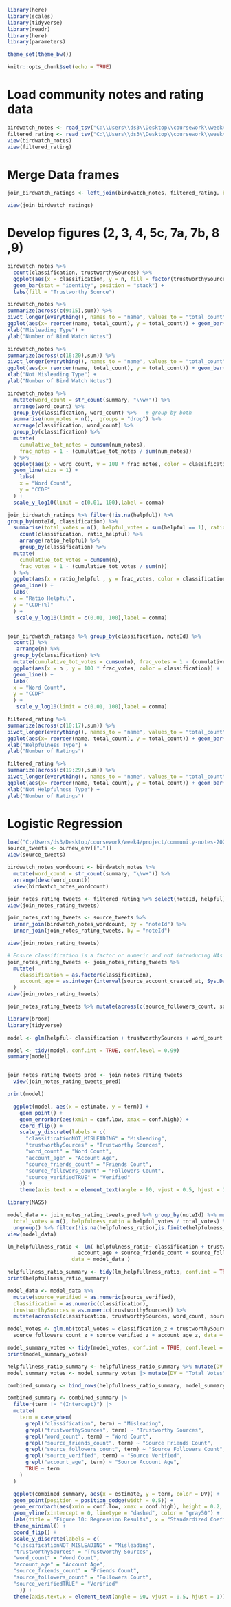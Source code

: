 ```r
library(here)
library(scales)
library(tidyverse)
library(readr)
library(here)
library(parameters)

theme_set(theme_bw())

knitr::opts_chunk$set(echo = TRUE)
```

# Load community notes and rating data 
```r

birdwatch_notes <- read_tsv("C:\\Users\\ds3\\Desktop\\coursework\\week4\\project\\community-notes-2025-group-5\\vanessa\\birdwatch-public-data-2025-06-16-notes_filtered.tsv")
filtered_rating <- read_tsv("C:\\Users\\ds3\\Desktop\\coursework\\week4\\project\\community-notes-2025-group-5\\vanessa\\complete_filtered_ratings.tsv")
view(birdwatch_notes)
view(filtered_rating)

```

# Merge Data frames
```r

join_birdwatch_ratings <- left_join(birdwatch_notes, filtered_rating, by = "noteId")

view(join_birdwatch_ratings)

```

# Develop figures (2, 3, 4, 5c, 7a, 7b, 8 ,9)
```r

birdwatch_notes %>%
  count(classification, trustworthySources) %>%
  ggplot(aes(x = classification, y = n, fill = factor(trustworthySources))) +
  geom_bar(stat = "identity", position = "stack") +
  labs(fill = "Trustworthy Source")

```

```r
birdwatch_notes %>%
summarize(across(c(9:15),sum)) %>% 
pivot_longer(everything(), names_to = "name", values_to = "total_count") %>% 
ggplot(aes(x= reorder(name, total_count), y = total_count)) + geom_bar(stat = "identity",  fill = "dark red") + coord_flip() +
xlab("Misleading Type") +
ylab("Number of Bird Watch Notes")

```

```r
birdwatch_notes %>%
summarize(across(c(16:20),sum)) %>% 
pivot_longer(everything(), names_to = "name", values_to = "total_count") %>% 
ggplot(aes(x= reorder(name, total_count), y = total_count)) + geom_bar(stat = "identity",  fill = "dark blue") + coord_flip() +
xlab("Not Misleading Type") +
ylab("Number of Bird Watch Notes")
```

```r

birdwatch_notes %>%
  mutate(word_count = str_count(summary, "\\w+")) %>%
  arrange(word_count) %>%
  group_by(classification, word_count) %>%   # group by both
  summarise(num_notes = n(), .groups = "drop") %>%
  arrange(classification, word_count) %>%
  group_by(classification) %>%
  mutate(
    cumulative_tot_notes = cumsum(num_notes),
    frac_notes = 1 - (cumulative_tot_notes / sum(num_notes))
  ) %>%
  ggplot(aes(x = word_count, y = 100 * frac_notes, color = classification)) +
  geom_line(size = 1) +
    labs(
    x = "Word Count",
    y = "CCDF"
  ) +
  scale_y_log10(limit = c(0.01, 100),label = comma)
```

```r

join_birdwatch_ratings %>% filter(!is.na(helpful)) %>%
group_by(noteId, classification) %>% 
  summarise(total_votes = n(), helpful_votes = sum(helpful == 1), ratio_helpful = helpful_votes / total_votes, .groups = "drop")%>%
    count(classification, ratio_helpful) %>%
    arrange(ratio_helpful) %>%
    group_by(classification) %>%
  mutate(
    cumulative_tot_votes = cumsum(n),
    frac_votes = 1 - (cumulative_tot_votes / sum(n))
  ) %>%
  ggplot(aes(x = ratio_helpful , y = frac_votes, color = classification)) +
  geom_line() +
  labs(
  x = "Ratio Helpful",
  y = "CCDF(%)"
  ) +
   scale_y_log10(limit = c(0.01, 100),label = comma)



```

```r

join_birdwatch_ratings %>% group_by(classification, noteId) %>% 
  count() %>% 
   arrange(n) %>%
  group_by(classification) %>%
  mutate(cumulative_tot_votes = cumsum(n), frac_votes = 1 - (cumulative_tot_votes / sum(n))) %>%
  ggplot(aes(x = n , y = 100 * frac_votes, color = classification)) +
  geom_line() +
  labs(
  x = "Word Count",
  y = "CCDF"
  ) +
   scale_y_log10(limit = c(0.01, 100),label = comma)


```

```r

filtered_rating %>%
summarize(across(c(10:17),sum)) %>% 
pivot_longer(everything(), names_to = "name", values_to = "total_count") %>% 
ggplot(aes(x= reorder(name, total_count), y = total_count)) + geom_bar(stat = "identity",  fill = "dark blue") + coord_flip() +
xlab("Helpfulness Type") +
ylab("Number of Ratings")

```


```r
filtered_rating %>%
summarize(across(c(19:29),sum)) %>% 
pivot_longer(everything(), names_to = "name", values_to = "total_count") %>% 
ggplot(aes(x= reorder(name, total_count), y = total_count)) + geom_bar(stat = "identity",  fill = "dark red") + coord_flip() +
xlab("Not Helpfulness Type") +
ylab("Number of Ratings")

```


# Logistic Regression
```r

load("C:/Users/ds3/Desktop/coursework/week4/project/community-notes-2025-group-5/vanessa/data/source_tweets.Rdata", ournew_env <- new.env())
source_tweets <- ournew_env[["."]]
View(source_tweets)

birdwatch_notes_wordcount <- birdwatch_notes %>%
  mutate(word_count = str_count(summary, "\\w+")) %>%
  arrange(desc(word_count))
  view(birdwatch_notes_wordcount)

join_notes_rating_tweets <- filtered_rating %>% select(noteId, helpful)
view(join_notes_rating_tweets)

join_notes_rating_tweets <- source_tweets %>%
  inner_join(birdwatch_notes_wordcount, by = "noteId") %>%
  inner_join(join_notes_rating_tweets, by = "noteId")

view(join_notes_rating_tweets)

# Ensure classification is a factor or numeric and not introducing NAs
join_notes_rating_tweets <- join_notes_rating_tweets %>%
  mutate(
    classification = as.factor(classification),
    account_age = as.integer(interval(source_account_created_at, Sys.Date()) / years(1))
  )
view(join_notes_rating_tweets)

join_notes_rating_tweets %>% mutate(across(c(source_followers_count, source_friends_count, word_count, account_age), scale))

```

```R

library(broom)
library(tidyverse)

model <- glm(helpful~ classification + trustworthySources + word_count + account_age + source_friends_count + source_followers_count + source_verified,data = join_notes_rating_tweets, family = binomial)

model <- tidy(model, conf.int = TRUE, conf.level = 0.99)
summary(model)


join_notes_rating_tweets_pred <- join_notes_rating_tweets
  view(join_notes_rating_tweets_pred)

print(model)

``` 

```r
  ggplot(model, aes(x = estimate, y = term)) +
    geom_point() +
    geom_errorbar(aes(xmin = conf.low, xmax = conf.high)) +
    coord_flip() +
    scale_y_discrete(labels = c(
      "classificationNOT_MISLEADING" = "Misleading",
      "trustworthySources" = "Trustworthy Sources",
      "word_count" = "Word Count",
      "account_age" = "Account Age",
      "source_friends_count" = "Friends Count",
      "source_followers_count" = "Followers Count",
      "source_verifiedTRUE" = "Verified"
    )) +
    theme(axis.text.x = element_text(angle = 90, vjust = 0.5, hjust = 1))

```

```r

library(MASS)

model_data <- join_notes_rating_tweets_pred %>% group_by(noteId) %>% mutate(helpful_votes = sum(helpful, na.rm = TRUE),
  total_votes = n(), helpfulness_ratio = helpful_votes / total_votes) %>%
  ungroup() %>% filter(!is.na(helpfulness_ratio),is.finite(helpfulness_ratio))
view(model_data)

lm_helpfullness_ratio <- lm( helpfulness_ratio~ classification + trustworthySources + word_count + 
                       account_age + source_friends_count + source_followers_count + source_verified,
                     data = model_data )

helpfullness_ratio_summary <- tidy(lm_helpfullness_ratio, conf.int = TRUE, conf.level = 0.99)
print(helpfullness_ratio_summary)

model_data <- model_data %>%
  mutate(source_verified = as.numeric(source_verified), 
  classification = as.numeric(classification),
  trustworthySources = as.numeric(trustworthySources)) %>%
  mutate(across(c(classification, trustworthySources, word_count, source_friends_count, source_followers_count, source_verified, account_age), scale, .names = "{.col}_z"))

model_votes <- glm.nb(total_votes ~ classification_z + trustworthySources_z + word_count_z + source_friends_count_z +
  source_followers_count_z + source_verified_z + account_age_z, data = model_data)

model_summary_votes <- tidy(model_votes, conf.int = TRUE, conf.level = 0.99)
print(model_summary_votes)

helpfullness_ratio_summary <- helpfullness_ratio_summary %>% mutate(DV = "Helpfulness Ratio")
model_summary_votes <- model_summary_votes |> mutate(DV = "Total Votes")

combined_summary <- bind_rows(helpfullness_ratio_summary, model_summary_votes)

combined_summary <- combined_summary |>
  filter(term != "(Intercept)") |>
  mutate(
    term = case_when(
      grepl("classification", term) ~ "Misleading",
      grepl("trustworthySources", term) ~ "Trustworthy Sources",
      grepl("word_count", term) ~ "Word Count",
      grepl("source_friends_count", term) ~ "Source Friends Count",
      grepl("source_followers_count", term) ~ "Source Followers Count",
      grepl("source_verified", term) ~ "Source Verified",
      grepl("account_age", term) ~ "Source Account Age",
      TRUE ~ term
    )
  )

  ggplot(combined_summary, aes(x = estimate, y = term, color = DV)) +
  geom_point(position = position_dodge(width = 0.5)) +
  geom_errorbarh(aes(xmin = conf.low, xmax = conf.high), height = 0.2, position = position_dodge(width = 0.5)) +
  geom_vline(xintercept = 0, linetype = "dashed", color = "gray50") +
  labs(title = "Figure 10: Regression Results", x = "Standardized Coefficient Estimate", y = NULL, color = "Dependent Variable") +
  theme_minimal() +
  coord_flip() +
  scale_y_discrete(labels = c(
  "classificationNOT_MISLEADING" = "Misleading",
  "trustworthySources" = "Trustworthy Sources",
  "word_count" = "Word Count",
  "account_age" = "Account Age",
  "source_friends_count" = "Friends Count",
  "source_followers_count" = "Followers Count",
  "source_verifiedTRUE" = "Verified"
    )) +
  theme(axis.text.x = element_text(angle = 90, vjust = 0.5, hjust = 1))
```


